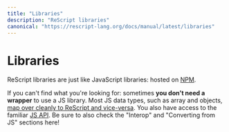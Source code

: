 ```yaml
---
title: "Libraries"
description: "ReScript libraries"
canonical: "https://rescript-lang.org/docs/manual/latest/libraries"
---
```


# Libraries

ReScript libraries are just like JavaScript libraries: hosted on [NPM](http://npmjs.com).

If you can't find what you're looking for: sometimes **you don't need a wrapper** to use a JS library. Most JS data types, such as array and objects, [map over cleanly to ReScript and vice-versa](shared-data-types.md). You also have access to the familiar [JS API](/apis/latest/js). Be sure to also check the "Interop" and "Converting from JS" sections here!
